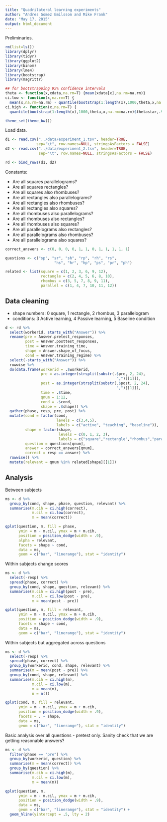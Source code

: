 ```yaml
---
title: "Quadrilateral learning experiments"
author: "Andres Gomez Emilsson and Mike Frank"
date: "May 17, 2015"
output: html_document
---
```


Preliminaries.

```r
rm(list=ls())
library(dplyr)
library(tidyr)
library(ggplot2)
library(binom)
library(lme4)
library(bootstrap)
library(magrittr)

## for bootstrapping 95% confidence intervals
theta <- function(x,xdata,na.rm=T) {mean(xdata[x],na.rm=na.rm)}
ci.low <- function(x,na.rm=T) {
  mean(x,na.rm=na.rm) - quantile(bootstrap(1:length(x),1000,theta,x,na.rm=na.rm)$thetastar,.025,na.rm=na.rm)}
ci.high <- function(x,na.rm=T) {
  quantile(bootstrap(1:length(x),1000,theta,x,na.rm=na.rm)$thetastar,.975,na.rm=na.rm) - mean(x,na.rm=na.rm)}

theme_set(theme_bw())
```

Load data.

```r
d1 <- read.csv("../data/experiment_1.tsv", header=TRUE, 
              sep="\t", row.names=NULL, stringsAsFactors = FALSE)
d2 <- read.csv("../data/experiment_2.tsv", header=TRUE, 
               sep="\t", row.names=NULL, stringsAsFactors = FALSE)

rd <- bind_rows(d1, d2)
```

Constants:

* Are all squares parallelograms?
* Are all squares rectangles?
* Are all squares also rhombuses?
* Are all rectangles also parallelograms?
* Are all rectangles also rhombuses?
* Are all rectangles also squares?
* Are all rhombuses also parallelograms?
* Are all rhombuses also rectangles?
* Are all rhombuses also squares?
* Are all parallelograms also rectangles?
* Are all parallelograms also rhombuses?
* Are all parallelograms also squares?

```r
correct_answers <- c(0, 0, 0, 0, 1, 1, 0, 1, 1, 1, 1, 1)

questions <- c("sp", "sr", "sh", "rp", "rh", "rs",
                      "hs", "hr", "hp", "ps", "pr", "ph")

related <- list(square = c(1, 2, 3, 6, 9, 12), 
                rectangle = c(2, 4, 5, 6, 8, 10),
                rhombus = c(3, 5, 7, 8, 9, 11),
                parallel = c(1, 4, 7, 10, 11, 12))
```

Data cleaning
-------------

* shape numbers: 0 square, 1 rectangle, 2 rhombus, 3 parallelogram
* conditions: 3 Active learning, 4 Passive learning, 5 Baseline condition


```r
d <- rd %>% 
  select(workerid, starts_with("Answer")) %>%
  rename(pre = Answer.pretest_responses,
         post = Answer.posttest_responses,
         time = Answer.training_time, 
         shape = Answer.shape_of_focus,
         cond = Answer.training_regime) %>%
  select(-starts_with("Answer")) %>%
  rowwise %>%
  do(data.frame(workerid = .$workerid, 
                pre = as.integer(strsplit(substr(.$pre, 2, 24),
                                                  ",")[[1]]),                
                post = as.integer(strsplit(substr(.$post, 2, 24),
                                                  ",")[[1]]),
                time = .$time, 
                qnum = 1:12,
                cond = .$cond,
                shape = .$shape)) %>%
  gather(phase, resp, pre, post) %>%
  mutate(cond = factor(cond, 
                       levels = c(3,4,5), 
                       labels = c("active", "teaching", "baseline")),
         shape = factor(shape, 
                        levels = c(0, 1, 2, 3), 
                        labels = c("square","rectangle","rhombus","parallel")),
         question = questions[qnum], 
         answer = correct_answers[qnum],
         correct = resp == answer) %>%
  rowwise() %>%
  mutate(relevant = qnum %in% related[shape][[1]])
```

Analysis
--------

Between subjects

```r
ms <- d %>% 
  group_by(cond, shape, phase, question, relevant) %>%
  summarise(m.cih = ci.high(correct),
            m.cil = ci.low(correct),            
            m = mean(correct))

qplot(question, m, fill = phase, 
      ymin = m - m.cil, ymax = m + m.cih,
      position = position_dodge(width = .9),
      alpha = relevant, 
      facets = shape ~ cond, 
      data = ms,       
      geom = c("bar", "linerange"), stat = "identity") 
```

Within subjects change scores

```r
ms <- d %>% 
  select(-resp) %>% 
  spread(phase, correct) %>%  
  group_by(cond, shape, question, relevant) %>%
  summarise(m.cih = ci.high(post - pre),
            m.cil = ci.low(post - pre),            
            m = mean(post - pre))

qplot(question, m, fill = relevant,
      ymin = m - m.cil, ymax = m + m.cih,
      position = position_dodge(width = .9),
      facets = shape ~ cond, 
      data = ms,       
      geom = c("bar", "linerange"), stat = "identity") 
```

Within subjects but aggregated across questions

```r
ms <- d %>% 
  select(-resp) %>% 
  spread(phase, correct) %>%  
  group_by(workerid, cond, shape, relevant) %>%
  summarise(m = mean(post - pre)) %>%
  group_by(cond, shape, relevant) %>%
  summarise(m.cih = ci.high(m),
            m.cil = ci.low(m),
            m = mean(m), 
            n = n())

qplot(cond, m, fill = relevant,
      ymin = m - m.cil, ymax = m + m.cih,
      position = position_dodge(width = .9),
      facets = . ~ shape, 
      data = ms,       
      geom = c("bar", "linerange"), stat = "identity")
```

Basic analysis over all questions - pretest only. Sanity check that we are getting reasonable answers?

```r
ms <- d %>% 
  filter(phase == "pre") %>%
  group_by(workerid, question) %>%
  summarise(m = mean(correct)) %>%
  group_by(question) %>%
  summarise(m.cih = ci.high(m),
            m.cil = ci.low(m),
            m = mean(m))

qplot(question, m, 
      ymin = m - m.cil, ymax = m + m.cih,
      position = position_dodge(width = .9),
      data = ms,       
      geom = c("bar", "linerange"), stat = "identity") + 
  geom_hline(yintercept = .5, lty = 2)
```